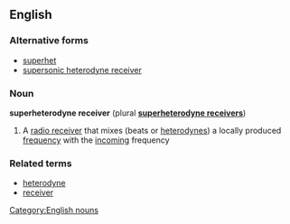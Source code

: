 {{wikipedia}}
==English==
===Alternative forms===
*[[superhet]]
*[[supersonic heterodyne receiver]]

===Noun===
'''superheterodyne receiver''' (plural '''[[superheterodyne receivers]]''')
#A [[radio receiver]] that mixes (beats or [[heterodynes]]) a locally produced [[frequency]] with the [[incoming]] frequency

===Related terms===
* [[heterodyne]]
* [[receiver]]

[[Category:English nouns]]
